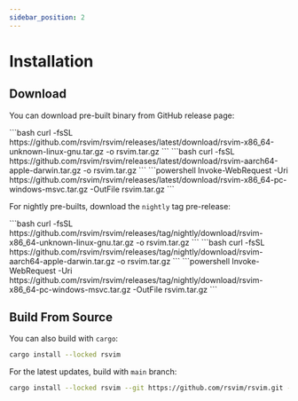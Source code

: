 ```yaml
---
sidebar_position: 2
---
```



# Installation

## Download

You can download pre-built binary from GitHub release page:

<Tabs>
  <TabItem value="linux" label="linux" default>
    ```bash
    curl -fsSL https://github.com/rsvim/rsvim/releases/latest/download/rsvim-x86_64-unknown-linux-gnu.tar.gz -o rsvim.tar.gz
    ```
  </TabItem>
  <TabItem value="mac" label="mac">
    ```bash
    curl -fsSL https://github.com/rsvim/rsvim/releases/latest/download/rsvim-aarch64-apple-darwin.tar.gz -o rsvim.tar.gz
    ```
  </TabItem>
  <TabItem value="windows" label="windows">
    ```powershell
    Invoke-WebRequest -Uri https://github.com/rsvim/rsvim/releases/latest/download/rsvim-x86_64-pc-windows-msvc.tar.gz -OutFile rsvim.tar.gz
    ```
  </TabItem>
</Tabs>

For nightly pre-builts, download the `nightly` tag pre-release:


<Tabs>
  <TabItem value="linux" label="linux" default>
    ```bash
    curl -fsSL https://github.com/rsvim/rsvim/releases/tag/nightly/download/rsvim-x86_64-unknown-linux-gnu.tar.gz -o rsvim.tar.gz
    ```
  </TabItem>
  <TabItem value="mac" label="mac">
    ```bash
    curl -fsSL https://github.com/rsvim/rsvim/releases/tag/nightly/download/rsvim-aarch64-apple-darwin.tar.gz -o rsvim.tar.gz
    ```
  </TabItem>
  <TabItem value="windows" label="windows">
    ```powershell
    Invoke-WebRequest -Uri https://github.com/rsvim/rsvim/releases/tag/nightly/download/rsvim-x86_64-pc-windows-msvc.tar.gz -OutFile rsvim.tar.gz
    ```
  </TabItem>
</Tabs>

## Build From Source

You can also build with `cargo`:

```bash
cargo install --locked rsvim
```

For the latest updates, build with `main` branch:

```bash
cargo install --locked rsvim --git https://github.com/rsvim/rsvim.git --branch main
```
